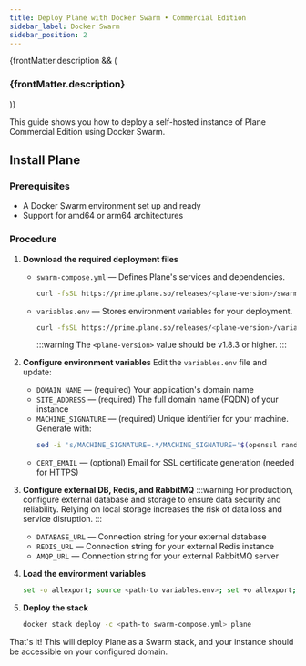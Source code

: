 ```yaml
---
title: Deploy Plane with Docker Swarm • Commercial Edition
sidebar_label: Docker Swarm
sidebar_position: 2
---
```


{frontMatter.description && (
   <h3 className="description">{frontMatter.description}</h3>
)}

This guide shows you how to deploy a self-hosted instance of Plane Commercial
Edition using Docker Swarm.

## Install Plane

### Prerequisites

- A Docker Swarm environment set up and ready
- Support for amd64 or arm64 architectures

### Procedure

1. **Download the required deployment files**
   - `swarm-compose.yml` — Defines Plane's services and dependencies.
     ```bash
     curl -fsSL https://prime.plane.so/releases/<plane-version>/swarm-compose.yml -o swarm-compose.yml
     ```
   - `variables.env` — Stores environment variables for your deployment.
     ```bash
     curl -fsSL https://prime.plane.so/releases/<plane-version>/variables.env -o plane.env
     ```
     :::warning
     The `<plane-version>` value should be v1.8.3 or higher.
     :::

2. **Configure environment variables**
   Edit the `variables.env` file and update:
   - `DOMAIN_NAME` — (required) Your application's domain name
   - `SITE_ADDRESS` — (required) The full domain name (FQDN) of your instance
   - `MACHINE_SIGNATURE` — (required) Unique identifier for your machine. Generate with:
     ```sh
     sed -i 's/MACHINE_SIGNATURE=.*/MACHINE_SIGNATURE='$(openssl rand -hex 16)'/' plane.env
     ```
   - `CERT_EMAIL` — (optional) Email for SSL certificate generation (needed for HTTPS)

3. **Configure external DB, Redis, and RabbitMQ**
   :::warning
   For production, configure external database and storage to ensure data
   security and reliability. Relying on local storage increases the risk of data
   loss and service disruption.
   :::
   - `DATABASE_URL` — Connection string for your external database
   - `REDIS_URL` — Connection string for your external Redis instance
   - `AMQP_URL` — Connection string for your external RabbitMQ server

4. **Load the environment variables**
   ```bash
   set -o allexport; source <path-to variables.env>; set +o allexport;
   ```

5. **Deploy the stack**
   ```bash
   docker stack deploy -c <path-to swarm-compose.yml> plane
   ```

That's it! This will deploy Plane as a Swarm stack, and your instance should be
accessible on your configured domain.
